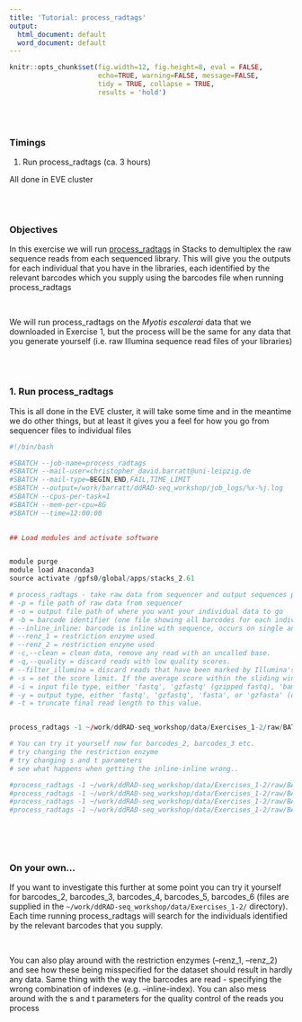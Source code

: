 ```yaml
---
title: 'Tutorial: process_radtags'
output:
  html_document: default
  word_document: default
---
```


```r
knitr::opts_chunk$set(fig.width=12, fig.height=8, eval = FALSE,
                      echo=TRUE, warning=FALSE, message=FALSE,
                      tidy = TRUE, collapse = TRUE,
                      results = 'hold')
```
\
\

### Timings 
  1. Run process_radtags (ca. 3 hours)
  
All done in EVE cluster
     
\
\

### Objectives

In this exercise we will run [process_radtags](https://catchenlab.life.illinois.edu/stacks/comp/process_radtags.php) in Stacks to demultiplex the raw sequence reads from each sequenced library. This will give you the outputs for each individual that you have in the libraries, each identified by the relevant barcodes which you supply using the barcodes file when running process_radtags

\

We will run process_radtags on the *Myotis escalerai* data that we downloaded in Exercise 1, but the process will be the same for any data that you generate yourself (i.e. raw Illumina sequence read files of your libraries)


\
\

### 1. Run process_radtags

This is all done in the EVE cluster, it will take some time and in the meantime we do other things, but at least it gives you a feel for how you go from sequencer files to individual files

```r
#!/bin/bash                                                                                                                            

#SBATCH --job-name=process_radtags
#SBATCH --mail-user=christopher_david.barratt@uni-leipzig.de
#SBATCH --mail-type=BEGIN,END,FAIL,TIME_LIMIT
#SBATCH --output=/work/barratt/ddRAD-seq_workshop/job_logs/%x-%j.log
#SBATCH --cpus-per-task=1 
#SBATCH --mem-per-cpu=8G
#SBATCH --time=12:00:00
 

## Load modules and activate software


module purge
module load Anaconda3
source activate /gpfs0/global/apps/stacks_2.61

# process_radtags - take raw data from sequencer and output sequences per individual using barcodes and restriction enzyme information
# -p = file path of raw data from sequencer 
# -o = output file path of where you want your individual data to go 
# -b = barcode identifier (one file showing all barcodes for each individual) 
# --inline_inline: barcode is inline with sequence, occurs on single and paired-end read.
# --renz_1 = restriction enzyme used
# --renz_2 = restriction enzyme used
# -c,--clean = clean data, remove any read with an uncalled base.
# -q,--quality = discard reads with low quality scores.
# --filter_illumina = discard reads that have been marked by Illumina's chastity/purity filter as failing.
# -s = set the score limit. If the average score within the sliding window drops below this value, the read is discarded (default 10).i
# -i = input file type, either 'fastq', 'gzfastq' (gzipped fastq), 'bam', or 'bustard' (default: guess, or gzfastq if unable to).
# -y = output type, either 'fastq', 'gzfastq', 'fasta', or 'gzfasta' (default: match input type).
# -t = truncate final read length to this value.


process_radtags -1 ~/work/ddRAD-seq_workshop/data/Exercises_1-2/raw/BAT_01_NoIndex_L008_R1_001.fastq.gz -2 ~/work/ddRAD-seq_workshop/data/Exercises_1-2/raw/BAT_01_NoIndex_L008_R2_001.fastq.gz -o ~/work/ddRAD-seq_workshop/data/Exercises_1-2/demultiplexed/ -b ~/work/ddRAD-seq_workshop/data/Exercises_1-2/barcodes/barcodes_1 --inline_inline --renz_1 sbfI --renz_2 nlaIII -c -q -E phred33 -i gzfastq -y gzfastq --filter_illumina -s 20 -t 90 

# You can try it yourself now for barcodes_2, barcodes_3 etc.
# try changing the restriction enzyme
# try changing s and t parameters
# see what happens when getting the inline-inline wrong..

#process_radtags -1 ~/work/ddRAD-seq_workshop/data/Exercises_1-2/raw/BAT_02_NoIndex_L005_R1_001.fastq.gz -2 ~/work/ddRAD-seq_workshop/data/Exercises_1-2/raw/BAT_02_NoIndex_L005_R2_001.fastq.gz -o ~/work/ddRAD-seq_workshop/data/Exercises_1-2/demultiplexed/ -b ~/work/ddRAD-seq_workshop/data/Exercises_1-2/barcodes/barcodes_2 --inline_inline --renz_1 sbfI --renz_2 nlaIII -c -q -E phred33 -i gzfastq -y gzfastq --filter_illumina -s 20 -t 90 
#process_radtags -1 ~/work/ddRAD-seq_workshop/data/Exercises_1-2/raw/BAT_03_NoIndex_L004_R1_001.fastq.gz -2 ~/work/ddRAD-seq_workshop/data/Exercises_1-2/raw/BAT_03_NoIndex_L004_R2_001.fastq.gz -o ~/work/ddRAD-seq_workshop/data/Exercises_1-2/demultiplexed/ -b ~/work/ddRAD-seq_workshop/data/Exercises_1-2/barcodes/barcodes_3 --inline_inline --renz_1 sbfI --renz_2 nlaIII -c -q -E phred33 -i gzfastq -y gzfastq --filter_illumina -s 20 -t 90 
#process_radtags -1 ~/work/ddRAD-seq_workshop/data/Exercises_1-2/raw/BAT_04_NoIndex_L005_R1_001.fastq.gz -2 ~/work/ddRAD-seq_workshop/data/Exercises_1-2/raw/BAT_04_NoIndex_L005_R2_001.fastq.gz -o ~/work/ddRAD-seq_workshop/data/Exercises_1-2/demultiplexed/ -b ~/work/ddRAD-seq_workshop/data/Exercises_1-2/barcodes/barcodes_4 --inline_inline --renz_1 sbfI --renz_2 nlaIII -c -q -E phred33 -i gzfastq -y gzfastq --filter_illumina -s 20 -t 90 
#process_radtags -1 ~/work/ddRAD-seq_workshop/data/Exercises_1-2/raw/BAT_05_NoIndex_L006_R1_001.fastq.gz -2 ~/work/ddRAD-seq_workshop/data/Exercises_1-2/raw/BAT_05_NoIndex_L006_R2_001.fastq.gz -o ~/work/ddRAD-seq_workshop/data/Exercises_1-2/demultiplexed/ -b ~/work/ddRAD-seq_workshop/data/Exercises_1-2/barcodes/barcodes_5 --inline_inline --renz_1 sbfI --renz_2 nlaIII -c -q -E phred33 -i gzfastq -y gzfastq --filter_illumina -s 20 -t 90 



```

\
\

### On your own...  
If you want to investigate this further at some point you can try it yourself for barcodes_2, barcodes_3, barcodes_4, barcodes_5, barcodes_6 (files are supplied in the ```~/work/ddRAD-seq_workshop/data/Exercises_1-2/``` directory). Each time running process_radtags will search for the individuals identified by the relevant barcodes that you supply.

\

You can also play around with the restriction enzymes (--renz_1, --renz_2) and see how these being misspecified for the dataset should result in hardly any data. Same thing with the way the barcodes are read - specifying the wrong combination of indexes (e.g. --inline-index). You can also mess around with the s and t parameters for the quality control of the reads you process

